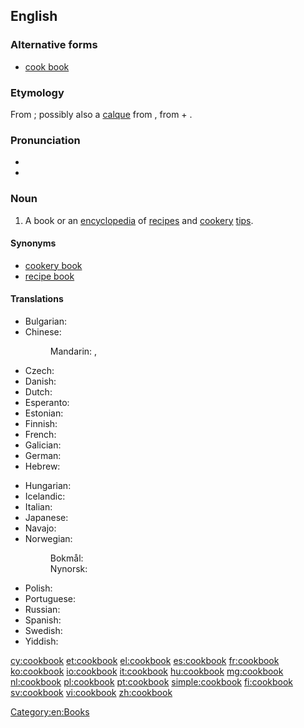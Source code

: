 ==English==
{{wikipedia}}

===Alternative forms===
* [[cook book]]

===Etymology===
From {{compound|cook|book|lang=en}}; possibly also a [[calque]] from {{etyl|de|en}} {{term|Kochbuch|lang=de}}, from {{m|de|kochen||cook}} + {{m|de|Buch||book}}.

===Pronunciation===
* {{IPA|/ˈkʊkˌbʊk/|lang=en}}
* {{audio|en-us-cookbook.ogg|Audio (US)|lang=en}}

===Noun===
{{en-noun}}

# A book or an [[encyclopedia]] of [[recipe]]s and [[cookery]] [[tip]]s.

====Synonyms====
* [[cookery book]]
* [[recipe book]]

====Translations====
{{trans-top|book of cooking recipes}}
* Bulgarian: {{t|bg|готварска книга|f|tr=gotvarska kníga|sc=Cyrl}}
* Chinese:
*: Mandarin: {{t+|cmn|菜譜|sc=Hani}}, {{t|cmn|菜谱|tr=càipǔ|sc=Hani}}
* Czech: {{t+|cs|kuchařka|f}}
* Danish: {{t+|da|kogebog|c}}
* Dutch: {{t+|nl|kookboek|n}}
* Esperanto: {{t|eo|kuirlibro}}
* Estonian: {{t|et|kokaraamat}}
* Finnish: {{t+|fi|keittokirja}}
* French: {{t|fr|livre de cuisine|m}}
* Galician: {{t|gl|libro de receitas|m}}
* German: {{t+|de|Kochbuch|n}}
* Hebrew: {{l/he|ספר בישול|dwv=סֵפֶר בִּשׁוּל|g=m|tr=sefer bishul|sc=Hebr}}
{{trans-mid}}
* Hungarian: {{t+|hu|szakácskönyv}}
* Icelandic: {{t+|is|matreiðslubók|f}}
* Italian: {{t+|it|ricettario|m}}
* Japanese: {{t|ja|料理の本|tr=りょうりのほん, ryōri-no hon|sc=Jpan}}
* Navajo: {{t|nv|chʼiyáán ííłʼíní binaaltsoos}}
* Norwegian:
*: Bokmål: {{t|nb|kokebok|m|f}}
*: Nynorsk: {{t|nn|kokebok|f}}
* Polish: {{t+|pl|książka kucharska|f}}
* Portuguese: {{t|pt|[[livro]] [[de]] [[receitas]]|m}}
* Russian: {{t|ru|пова́ренная кни́га|f}}
* Spanish: {{t|es|libro de recetas|m}}
* Swedish: {{t+|sv|kokbok|c}}
* Yiddish: {{t|yi|קאָכבוך|n|sc=Hebr}}
{{trans-bottom}}

[[Category:en:Books]]

[[cy:cookbook]]
[[et:cookbook]]
[[el:cookbook]]
[[es:cookbook]]
[[fr:cookbook]]
[[ko:cookbook]]
[[io:cookbook]]
[[it:cookbook]]
[[hu:cookbook]]
[[mg:cookbook]]
[[nl:cookbook]]
[[pl:cookbook]]
[[pt:cookbook]]
[[simple:cookbook]]
[[fi:cookbook]]
[[sv:cookbook]]
[[vi:cookbook]]
[[zh:cookbook]]
